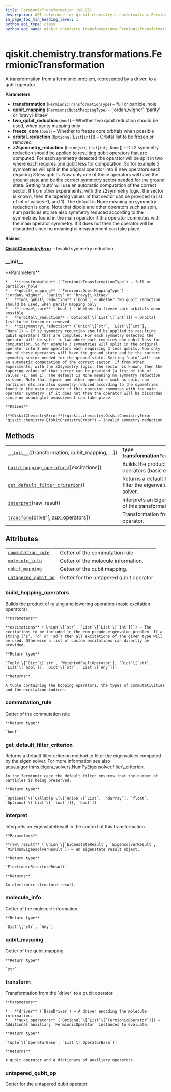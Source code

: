 ```yaml
---
title: FermionicTransformation (v0.26)
description: API reference for qiskit.chemistry.transformations.FermionicTransformation in qiskit v0.26
in_page_toc_min_heading_level: 1
python_api_type: class
python_api_name: qiskit.chemistry.transformations.FermionicTransformation
---
```


<span id="qiskit-chemistry-transformations-fermionictransformation" />

# qiskit.chemistry.transformations.FermionicTransformation

<Class id="qiskit.chemistry.transformations.FermionicTransformation" isDedicatedPage={true} github="https://github.com/qiskit-community/qiskit-aqua/tree/stable/0.9/qiskit/chemistry/transformations/fermionic_transformation.py" signature="FermionicTransformation(transformation=<FermionicTransformationType.FULL: 'full'>, qubit_mapping=<FermionicQubitMappingType.PARITY: 'parity'>, two_qubit_reduction=True, freeze_core=False, orbital_reduction=None, z2symmetry_reduction=None)" modifiers="class">
  A transformation from a fermionic problem, represented by a driver, to a qubit operator.

  **Parameters**

  *   **transformation** (`FermionicTransformationType`) – full or particle\_hole
  *   **qubit\_mapping** (`FermionicQubitMappingType`) – ‘jordan\_wigner’, ‘parity’ or ‘bravyi\_kitaev’
  *   **two\_qubit\_reduction** (`bool`) – Whether two qubit reduction should be used, when parity mapping only
  *   **freeze\_core** (`bool`) – Whether to freeze core orbitals when possible
  *   **orbital\_reduction** (`Optional`\[`List`\[`int`]]) – Orbital list to be frozen or removed
  *   **z2symmetry\_reduction** (`Union`\[`str`, `List`\[`int`], `None`]) – If z2 symmetry reduction should be applied to resulting qubit operators that are computed. For each symmetry detected the operator will be split in two where each requires one qubit less for computation. So for example 3 symmetries will split in the original operator into 8 new operators each requiring 3 less qubits. Now only one of these operators will have the ground state and be the correct symmetry sector needed for the ground state. Setting ‘auto’ will use an automatic computation of the correct sector. If from other experiments, with the z2symmetry logic, the sector is known, then the tapering values of that sector can be provided (a list of int of values -1, and 1). The default is None meaning no symmetry reduction is done. Note that dipole and other operators such as spin, num particles etc are also symmetry reduced according to the symmetries found in the main operator if this operator commutes with the main operator symmetry. If it does not then the operator will be discarded since no meaningful measurement can take place.

  **Raises**

  [**QiskitChemistryError**](qiskit.chemistry.QiskitChemistryError "qiskit.chemistry.QiskitChemistryError") – Invalid symmetry reduction

  ### \_\_init\_\_

  <Function id="qiskit.chemistry.transformations.FermionicTransformation.__init__" signature="__init__(transformation=<FermionicTransformationType.FULL: 'full'>, qubit_mapping=<FermionicQubitMappingType.PARITY: 'parity'>, two_qubit_reduction=True, freeze_core=False, orbital_reduction=None, z2symmetry_reduction=None)">
    **Parameters**

    *   **transformation** (`FermionicTransformationType`) – full or particle\_hole
    *   **qubit\_mapping** (`FermionicQubitMappingType`) – ‘jordan\_wigner’, ‘parity’ or ‘bravyi\_kitaev’
    *   **two\_qubit\_reduction** (`bool`) – Whether two qubit reduction should be used, when parity mapping only
    *   **freeze\_core** (`bool`) – Whether to freeze core orbitals when possible
    *   **orbital\_reduction** (`Optional`\[`List`\[`int`]]) – Orbital list to be frozen or removed
    *   **z2symmetry\_reduction** (`Union`\[`str`, `List`\[`int`], `None`]) – If z2 symmetry reduction should be applied to resulting qubit operators that are computed. For each symmetry detected the operator will be split in two where each requires one qubit less for computation. So for example 3 symmetries will split in the original operator into 8 new operators each requiring 3 less qubits. Now only one of these operators will have the ground state and be the correct symmetry sector needed for the ground state. Setting ‘auto’ will use an automatic computation of the correct sector. If from other experiments, with the z2symmetry logic, the sector is known, then the tapering values of that sector can be provided (a list of int of values -1, and 1). The default is None meaning no symmetry reduction is done. Note that dipole and other operators such as spin, num particles etc are also symmetry reduced according to the symmetries found in the main operator if this operator commutes with the main operator symmetry. If it does not then the operator will be discarded since no meaningful measurement can take place.

    **Raises**

    [**QiskitChemistryError**](qiskit.chemistry.QiskitChemistryError "qiskit.chemistry.QiskitChemistryError") – Invalid symmetry reduction
  </Function>

  ## Methods

  |                                                                                                                                                                                                                    |                                                                                                   |
  | ------------------------------------------------------------------------------------------------------------------------------------------------------------------------------------------------------------------ | ------------------------------------------------------------------------------------------------- |
  | [`__init__`](#qiskit.chemistry.transformations.FermionicTransformation.__init__ "qiskit.chemistry.transformations.FermionicTransformation.__init__")(\[transformation, qubit\_mapping, …])                         | **type transformation**`FermionicTransformationType`                                              |
  | [`build_hopping_operators`](#qiskit.chemistry.transformations.FermionicTransformation.build_hopping_operators "qiskit.chemistry.transformations.FermionicTransformation.build_hopping_operators")(\[excitations])  | Builds the product of raising and lowering operators (basic excitation operators)                 |
  | [`get_default_filter_criterion`](#qiskit.chemistry.transformations.FermionicTransformation.get_default_filter_criterion "qiskit.chemistry.transformations.FermionicTransformation.get_default_filter_criterion")() | Returns a default filter criterion method to filter the eigenvalues computed by the eigen solver. |
  | [`interpret`](#qiskit.chemistry.transformations.FermionicTransformation.interpret "qiskit.chemistry.transformations.FermionicTransformation.interpret")(raw\_result)                                               | Interprets an EigenstateResult in the context of this transformation.                             |
  | [`transform`](#qiskit.chemistry.transformations.FermionicTransformation.transform "qiskit.chemistry.transformations.FermionicTransformation.transform")(driver\[, aux\_operators])                                 | Transformation from the `driver` to a qubit operator.                                             |

  ## Attributes

  |                                                                                                                                                                                    |                                         |
  | ---------------------------------------------------------------------------------------------------------------------------------------------------------------------------------- | --------------------------------------- |
  | [`commutation_rule`](#qiskit.chemistry.transformations.FermionicTransformation.commutation_rule "qiskit.chemistry.transformations.FermionicTransformation.commutation_rule")       | Getter of the commutation rule          |
  | [`molecule_info`](#qiskit.chemistry.transformations.FermionicTransformation.molecule_info "qiskit.chemistry.transformations.FermionicTransformation.molecule_info")                | Getter of the molecule information.     |
  | [`qubit_mapping`](#qiskit.chemistry.transformations.FermionicTransformation.qubit_mapping "qiskit.chemistry.transformations.FermionicTransformation.qubit_mapping")                | Getter of the qubit mapping.            |
  | [`untapered_qubit_op`](#qiskit.chemistry.transformations.FermionicTransformation.untapered_qubit_op "qiskit.chemistry.transformations.FermionicTransformation.untapered_qubit_op") | Getter for the untapered qubit operator |

  ### build\_hopping\_operators

  <Function id="qiskit.chemistry.transformations.FermionicTransformation.build_hopping_operators" signature="build_hopping_operators(excitations='sd')">
    Builds the product of raising and lowering operators (basic excitation operators)

    **Parameters**

    **excitations** (`Union`\[`str`, `List`\[`List`\[`int`]]]) – The excitations to be included in the eom pseudo-eigenvalue problem. If a string (‘s’, ‘d’ or ‘sd’) then all excitations of the given type will be used. Otherwise a list of custom excitations can directly be provided.

    **Return type**

    `Tuple`\[`Dict`\[`str`, `WeightedPauliOperator`], `Dict`\[`str`, `List`\[`bool`]], `Dict`\[`str`, `List`\[`Any`]]]

    **Returns**

    A tuple containing the hopping operators, the types of commutativities and the excitation indices.
  </Function>

  ### commutation\_rule

  <Attribute id="qiskit.chemistry.transformations.FermionicTransformation.commutation_rule">
    Getter of the commutation rule

    **Return type**

    `bool`
  </Attribute>

  ### get\_default\_filter\_criterion

  <Function id="qiskit.chemistry.transformations.FermionicTransformation.get_default_filter_criterion" signature="get_default_filter_criterion()">
    Returns a default filter criterion method to filter the eigenvalues computed by the eigen solver. For more information see also aqua.algorithms.eigen\_solvers.NumPyEigensolver.filter\_criterion.

    In the fermionic case the default filter ensures that the number of particles is being preserved.

    **Return type**

    `Optional`\[`Callable`\[\[`Union`\[`List`, `ndarray`], `float`, `Optional`\[`List`\[`float`]]], `bool`]]
  </Function>

  ### interpret

  <Function id="qiskit.chemistry.transformations.FermionicTransformation.interpret" signature="interpret(raw_result)">
    Interprets an EigenstateResult in the context of this transformation.

    **Parameters**

    **raw\_result** (`Union`\[`EigenstateResult`, `EigensolverResult`, `MinimumEigensolverResult`]) – an eigenstate result object.

    **Return type**

    `ElectronicStructureResult`

    **Returns**

    An electronic structure result.
  </Function>

  ### molecule\_info

  <Attribute id="qiskit.chemistry.transformations.FermionicTransformation.molecule_info">
    Getter of the molecule information.

    **Return type**

    `Dict`\[`str`, `Any`]
  </Attribute>

  ### qubit\_mapping

  <Attribute id="qiskit.chemistry.transformations.FermionicTransformation.qubit_mapping">
    Getter of the qubit mapping.

    **Return type**

    `str`
  </Attribute>

  ### transform

  <Function id="qiskit.chemistry.transformations.FermionicTransformation.transform" signature="transform(driver, aux_operators=None)">
    Transformation from the `driver` to a qubit operator.

    **Parameters**

    *   **driver** (`BaseDriver`) – A driver encoding the molecule information.
    *   **aux\_operators** (`Optional`\[`List`\[`FermionicOperator`]]) – Additional auxiliary `FermionicOperator` instances to evaluate.

    **Return type**

    `Tuple`\[`OperatorBase`, `List`\[`OperatorBase`]]

    **Returns**

    A qubit operator and a dictionary of auxiliary operators.
  </Function>

  ### untapered\_qubit\_op

  <Attribute id="qiskit.chemistry.transformations.FermionicTransformation.untapered_qubit_op">
    Getter for the untapered qubit operator
  </Attribute>
</Class>

